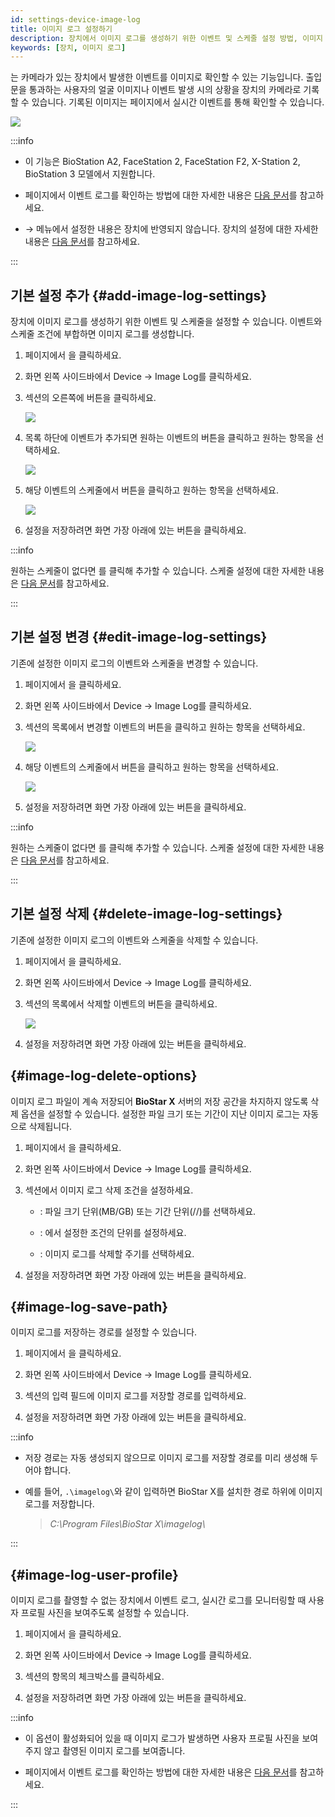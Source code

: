 ```yaml
---
id: settings-device-image-log
title: 이미지 로그 설정하기
description: 장치에서 이미지 로그를 생성하기 위한 이벤트 및 스케줄 설정 방법, 이미지 로그의 삭제 옵션과 저장 경로 설정 방법 등을 안내합니다.
keywords: [장치, 이미지 로그]
---
```


<Cmd sid='common.imageLog' product='2' />는 카메라가 있는 장치에서 발생한 이벤트를 이미지로 확인할 수 있는 기능입니다. 출입문을 통과하는 사용자의 얼굴 이미지나 이벤트 발생 시의 상황을 장치의 카메라로 기록할 수 있습니다. 기록된 이미지는 <Cmd sid='shell.header.arena' /> 페이지에서 실시간 이벤트를 통해 확인할 수 있습니다.

<Image src='/img/biostarx-setting-device-imagelog-example.png' />

:::info

* 이 기능은 BioStation A2, FaceStation 2, FaceStation F2, X-Station 2, BioStation 3 모델에서 지원합니다.

* <Cmd sid='shell.header.arena' /> 페이지에서 이벤트 로그를 확인하는 방법에 대한 자세한 내용은 [다음 문서](monitoring-event)를 참고하세요.

* <Cmd sid='shell.header.setting' /> → <Cmd sid='common.imageLog' product='2' /> 메뉴에서 설정한 내용은 장치에 반영되지 않습니다. 장치의 <Cmd sid='common.imageLog' product='2' /> 설정에 대한 자세한 내용은 [다음 문서](settings-device-details-advanced#image-log-settings)를 참고하세요.

:::

## 기본 설정 추가 {#add-image-log-settings}

장치에 이미지 로그를 생성하기 위한 이벤트 및 스케줄을 설정할 수 있습니다. 이벤트와 스케줄 조건에 부합하면 이미지 로그를 생성합니다.

1. <Cmd sid='shell.header.launcher' /> 페이지에서 <Cmd sid='shell.header.setting' />을 클릭하세요.

1. 화면 왼쪽 사이드바에서 <Cmd>Device</Cmd> → <Cmd>Image Log</Cmd>를 클릭하세요.

1. <Cmd sid='common.preset' product='2' /> 섹션의 오른쪽에 <Cmd sid='button.plusAdd' product='2' /> 버튼을 클릭하세요.

    <Image src='/img/biostarx-setting-device-imagelog-add.png' />

1. 목록 하단에 이벤트가 추가되면 원하는 이벤트의 <IcDown /> 버튼을 클릭하고 원하는 항목을 선택하세요.

    <Image src='/img/biostarx-setting-device-imagelog-select-event.png' />

1. 해당 이벤트의 스케줄에서 <IcDown /> 버튼을 클릭하고 원하는 항목을 선택하세요.

    <Image src='/img/biostarx-setting-device-imagelog-select-schedule.png' />

1. 설정을 저장하려면 화면 가장 아래에 있는 <Cmd sid='button.apply' product='2' /> 버튼을 클릭하세요.

:::info

원하는 스케줄이 없다면 <Cmd sid='button.plusAddSchedule' product='2' />를 클릭해 추가할 수 있습니다. 스케줄 설정에 대한 자세한 내용은 [다음 문서](settings-schedule)를 참고하세요.

:::


## 기본 설정 변경 {#edit-image-log-settings}

기존에 설정한 이미지 로그의 이벤트와 스케줄을 변경할 수 있습니다.

1. <Cmd sid='shell.header.launcher' /> 페이지에서 <Cmd sid='shell.header.setting' />을 클릭하세요.

1. 화면 왼쪽 사이드바에서 <Cmd>Device</Cmd> → <Cmd>Image Log</Cmd>를 클릭하세요.

1. <Cmd sid='common.preset' product='2' /> 섹션의 목록에서 변경할 이벤트의 <IcDown /> 버튼을 클릭하고 원하는 항목을 선택하세요.

    <Image src='/img/biostarx-setting-device-imagelog-select-event.png' />

1. 해당 이벤트의 스케줄에서 <IcDown /> 버튼을 클릭하고 원하는 항목을 선택하세요.

    <Image src='/img/biostarx-setting-device-imagelog-select-schedule.png' />

1. 설정을 저장하려면 화면 가장 아래에 있는 <Cmd sid='button.apply' product='2' /> 버튼을 클릭하세요.

:::info

원하는 스케줄이 없다면 <Cmd sid='button.plusAddSchedule' product='2' />를 클릭해 추가할 수 있습니다. 스케줄 설정에 대한 자세한 내용은 [다음 문서](settings-schedule)를 참고하세요.

:::


## 기본 설정 삭제 {#delete-image-log-settings}

기존에 설정한 이미지 로그의 이벤트와 스케줄을 삭제할 수 있습니다.

1. <Cmd sid='shell.header.launcher' /> 페이지에서 <Cmd sid='shell.header.setting' />을 클릭하세요.

1. 화면 왼쪽 사이드바에서 <Cmd>Device</Cmd> → <Cmd>Image Log</Cmd>를 클릭하세요.

1. <Cmd sid='common.preset' product='2' /> 섹션의 목록에서 삭제할 이벤트의 <IcTrash2 /> 버튼을 클릭하세요.

    <Image src='/img/biostarx-setting-device-imagelog-remove.png' /> 

1. 설정을 저장하려면 화면 가장 아래에 있는 <Cmd sid='button.apply' product='2' /> 버튼을 클릭하세요.


## <Cmd sid='setting.imageLog.deleteOption' product='2' className='bold' /> {#image-log-delete-options}

이미지 로그 파일이 계속 저장되어 **BioStar X** 서버의 저장 공간을 차지하지 않도록 삭제 옵션을 설정할 수 있습니다. 설정한 파일 크기 또는 기간이 지난 이미지 로그는 자동으로 삭제됩니다. 

1. <Cmd sid='shell.header.launcher' /> 페이지에서 <Cmd sid='shell.header.setting' />을 클릭하세요.

1. 화면 왼쪽 사이드바에서 <Cmd>Device</Cmd> → <Cmd>Image Log</Cmd>를 클릭하세요.

1. <Cmd sid='setting.imageLog.deleteOption' product='2' /> 섹션에서 이미지 로그 삭제 조건을 설정하세요.

    * <Cmd sid='setting.imageLog.deleteOption' product='2' />: 파일 크기 단위(<Cmd>MB</Cmd>/<Cmd>GB</Cmd>) 또는 기간 단위(<Cmd sid='setting.imageLog.deleteOption.day' product='2' />/<Cmd sid='setting.imageLog.deleteOption.week' product='2' />/<Cmd sid='setting.imageLog.deleteOption.month' product='2' />)를 선택하세요.

    * <Cmd sid='setting.imageLog.deleteOption.log.amount' product='2' />: <Cmd sid='setting.imageLog.deleteOption' product='2' />에서 설정한 조건의 단위를 설정하세요.

    * <Cmd sid='setting.imageLog.deleteCheckDuration' product='2' />: 이미지 로그를 삭제할 주기를 선택하세요.

1. 설정을 저장하려면 화면 가장 아래에 있는 <Cmd sid='button.apply' product='2' /> 버튼을 클릭하세요.


## <Cmd sid='setting.imageLog.storagePath' product='2' className='bold' /> {#image-log-save-path}

이미지 로그를 저장하는 경로를 설정할 수 있습니다. 

1. <Cmd sid='shell.header.launcher' /> 페이지에서 <Cmd sid='shell.header.setting' />을 클릭하세요.

1. 화면 왼쪽 사이드바에서 <Cmd>Device</Cmd> → <Cmd>Image Log</Cmd>를 클릭하세요.

1. <Cmd sid='setting.imageLog.storagePath' product='2' /> 섹션의 <Cmd sid='setting.imageLog.imageLogFilePath' product='2' /> 입력 필드에 이미지 로그를 저장할 경로를 입력하세요.

1. 설정을 저장하려면 화면 가장 아래에 있는 <Cmd sid='button.apply' product='2' /> 버튼을 클릭하세요.

:::info

* 저장 경로는 자동 생성되지 않으므로 이미지 로그를 저장할 경로를 미리 생성해 두어야 합니다.

* 예를 들어, `.\imagelog\`와 같이 입력하면 BioStar X를 설치한 경로 하위에 이미지 로그를 저장합니다. 

  > *C:\\Program Files\\BioStar X\\imagelog\\*

:::


## <Cmd sid='setting.image_log.title' product='2' className='bold' /> {#image-log-user-profile}

이미지 로그를 촬영할 수 없는 장치에서 이벤트 로그, 실시간 로그를 모니터링할 때 사용자 프로필 사진을 보여주도록 설정할 수 있습니다.

1. <Cmd sid='shell.header.launcher' /> 페이지에서 <Cmd sid='shell.header.setting' />을 클릭하세요.

1. 화면 왼쪽 사이드바에서 <Cmd>Device</Cmd> → <Cmd>Image Log</Cmd>를 클릭하세요.

1. <Cmd sid='setting.image_log.title' product='2' /> 섹션의 <Cmd sid='setting.image_log.display' product='2' /> 항목의 체크박스를 클릭하세요.

1. 설정을 저장하려면 화면 가장 아래에 있는 <Cmd sid='button.apply' product='2' /> 버튼을 클릭하세요.

:::info

* 이 옵션이 활성화되어 있을 때 이미지 로그가 발생하면 사용자 프로필 사진을 보여주지 않고 촬영된 이미지 로그를 보여줍니다.

* <Cmd sid='shell.header.arena' /> 페이지에서 이벤트 로그를 확인하는 방법에 대한 자세한 내용은 [다음 문서](monitoring-event)를 참고하세요.

:::
